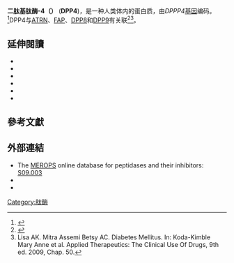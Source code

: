 {{expand|time=2015-09-18T13:31:32+00:00}}

{{PBB|geneid=1803}}

'''二肽基肽酶-4（{{lang-en|Dipeptidyl peptidase-4}}）''' ('''DPP4''')，是一种人类体内的蛋白质，由''DPPP4''[[基因|基因]]编码。<ref name="pmid8101391">{{Cite journal|title=Direct Association of Adenosine Deaminase with a T Cell Activation Antigen, CD26|url=https://www.science.org/doi/10.1126/science.8101391|last=Kameoka|first=Junichi|last2=Tanaka|first2=Toshiaki|date=1993-07-23|journal=Science|issue=5120|doi=10.1126/science.8101391|volume=261|pages=466–469|language=en|pmid=8101391|issn=0036-8075|last3=Nojima|first3=Yoshihisa|last4=Schlossman|first4=Stuart F.|last5=Morimoto|first5=Chikao|access-date=2021-11-10|archive-date=2021-11-10|archive-url=https://web.archive.org/web/20211110150332/https://www.science.org/doi/10.1126/science.8101391}}</ref>DPP4与[[ATRN|ATRN]]、[[FAP|FAP]]、[[DPP8|DPP8]]和[[DPP9|DPP9]]有关联<ref>{{cite web |url=http://www.leeclinic.url.tw/journal/journalSYS-01.asp?JNo=12755 |language=zh-hant |title=治療第二型糖尿病的藥物新選擇 |publisher=李氏聯合診所 季刊專欄 |date=2011-02 |accessdate=2018-11-30 |archive-date=2018-11-30 |archive-url=https://web.archive.org/web/20181130071719/http://www.leeclinic.url.tw/journal/journalSYS-01.asp?JNo=12755 |dead-url=no }}</ref><ref>Lisa AK. Mitra Assemi Betsy AC. Diabetes Mellitus. In: Koda-Kimble Mary Anne et al. Applied Therapeutics: The Clinical Use Of Drugs, 9th ed. 2009, Chap. 50.</ref>。

== 延伸閱讀 ==
{{ReflistH|2}}
* {{Cite journal|title=CD26/dipeptidyl peptidase IV in lymphocyte growth regulation|url=https://pubmed.ncbi.nlm.nih.gov/9330689|last=Ansorge|first=S.|last2=Bühling|first2=F.|date=1997|journal=Advances in Experimental Medicine and Biology|doi=10.1007/978-1-4757-9613-1_17|volume=421|pages=127–140|issn=0065-2598|pmid=9330689|last3=Kähne|first3=T.|last4=Lendeckel|first4=U.|last5=Reinhold|first5=D.|last6=Täger|first6=M.|last7=Wrenger|first7=S.|access-date=2021-11-10|archive-date=2021-11-10|archive-url=https://web.archive.org/web/20211110152039/https://pubmed.ncbi.nlm.nih.gov/9330689/}}
* {{Cite journal|title=The role of dipeptidyl peptidase IV (DP IV) enzymatic activity in T cell activation and autoimmunity|url=https://pubmed.ncbi.nlm.nih.gov/12437097|last=Reinhold|first=Dirk|last2=Kähne|first2=Thilo|date=2002-07|journal=Biological Chemistry|issue=7-8|doi=10.1515/BC.2002.123|volume=383|pages=1133–1138|issn=1431-6730|pmid=12437097|last3=Steinbrecher|first3=Andreas|last4=Wrenger|first4=Sabine|last5=Neubert|first5=Klaus|last6=Ansorge|first6=Siegfried|last7=Brocke|first7=Stefan|access-date=2021-11-10|archive-date=2022-04-10|archive-url=https://web.archive.org/web/20220410231609/https://pubmed.ncbi.nlm.nih.gov/12437097/}}
* {{Cite journal|title=CD26: a novel treatment target for T-cell lymphoid malignancies? (Review)|url=https://pubmed.ncbi.nlm.nih.gov/12579300|last=Sato|first=Kazuya|last2=Dang|first2=Nam H.|date=2003-03|journal=International Journal of Oncology|issue=3|volume=22|pages=481–497|issn=1019-6439|pmid=12579300|access-date=2021-11-10|archive-date=2021-11-10|archive-url=https://web.archive.org/web/20211110150329/https://pubmed.ncbi.nlm.nih.gov/12579300/}}
* {{Cite book|chapter=Dipeptidyl Peptidase IV Substrates|last=De Meester|editor-first=Nathan|last4=Scharpé|first4=Simon|last3=Proost|first3=Paul|last2=Lambeir|first2=Anne-Marie|first=Ingrid|title=Dipeptidyl Aminopeptidases in Health and Disease|doi=10.1007/0-306-47920-6_1|volume=524|pages=3–17|isbn=978-0-306-47717-1|location=Boston, MA|date=2004|publisher=Springer US|url=http://link.springer.com/10.1007/0-306-47920-6_1|editor-last=Back|pmid=12675218}}
* {{Cite book|chapter=On the Role of Dipeptidyl Peptidase IV in the Digestion of an Immunodominant Epitope in Celiac Disease|first=Sina|editor-first=Nathan|last4=Sjöström|first4=Hans|last3=Skovbjerg|first3=Hanne|last2=Anthonsen|first2=Dorit|last=Koch|language=en|title=Dipeptidyl Aminopeptidases in Health and Disease|doi=10.1007/0-306-47920-6_22|volume=524|pages=181–187|isbn=978-0-306-47717-1|location=Boston|date=2004|publisher=Kluwer Academic Publishers|url=http://link.springer.com/10.1007/0-306-47920-6_22|editor-last=Back|pmid=12675238}}
* {{Cite journal|title=CD26/dipeptidyl peptidase IV and its role in cancer|url=https://pubmed.ncbi.nlm.nih.gov/15375776|last=Pro|first=B.|last2=Dang|first2=N. H.|date=2004-10|journal=Histology and Histopathology|issue=4|doi=10.14670/HH-19.1345|volume=19|pages=1345–1351|issn=0213-3911|pmid=15375776|access-date=2021-11-10|archive-date=2022-01-20|archive-url=https://web.archive.org/web/20220120092147/https://pubmed.ncbi.nlm.nih.gov/15375776/}}
{{ReflistF}}

==參考文獻==
{{reflist}}

== 外部連結==
* The [[MEROPS|MEROPS]] online database for peptidases and their inhibitors: [http://merops.sanger.ac.uk/cgi-bin/merops.cgi?id=S09.003 S09.003]
* {{MeshName|Dipeptidyl-Peptidase+IV}}
* {{UTGlucagon|dpp4}}

{{PDB Gallery|geneid=1803}}
{{Clusters of differentiation}}
{{Proteases}}
{{Enzymes}} 
{{biochem-stub}}
[[Category:肽酶|Category:肽酶]]